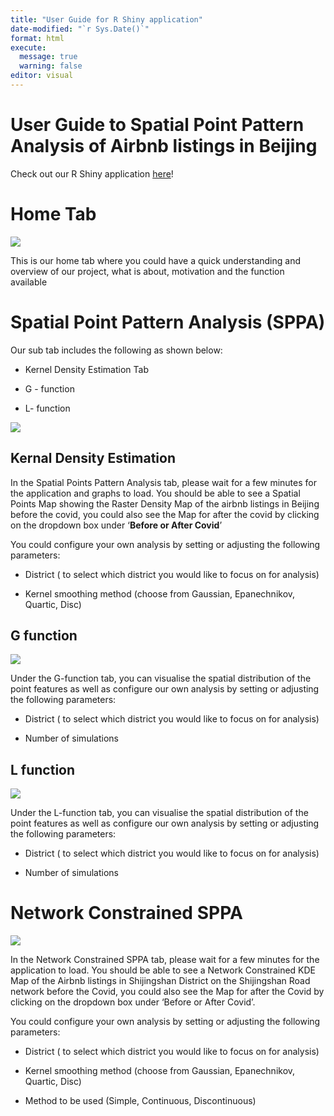 ---
title: "User Guide for R Shiny application"
date-modified: "`r Sys.Date()`"
format: html
execute: 
  message: true 
  warning: false
editor: visual
---

# User Guide to **Spatial Point Pattern Analysis of Airbnb listings in Beijing**

Check out our R Shiny application [here](https://michellefaith.shinyapps.io/is415-grp12/)!

# Home Tab

![](image/homepage.jpg)

This is our home tab where you could have a quick understanding and overview of our project, what is about, motivation and the function available 

# Spatial Point Pattern Analysis (SPPA)

Our sub tab includes the following as shown below:

-   Kernel Density Estimation Tab

-   G - function 

-   L- function

![](image/SPPA_overview.png)

## Kernal Density Estimation

In the Spatial Points Pattern Analysis tab, please wait for a few minutes for the application and graphs to load. You should be able to see a Spatial Points Map showing the Raster Density Map of the airbnb listings in Beijing before the covid, you could also see the Map for after the covid by clicking on the dropdown box under '**Before or After Covid**'

You could configure your own analysis by setting or adjusting the following parameters:

-   District ( to select which district you would like to focus on for analysis)

-   Kernel smoothing method (choose from Gaussian, Epanechnikov, Quartic, Disc)

## G function

![](image/SPPA_G.png)

Under the G-function tab, you can visualise the spatial distribution of the point features as well as configure our own analysis by setting or adjusting the following parameters:

-   District ( to select which district you would like to focus on for analysis)

-   Number of simulations 

## L function

![](image/SPPA_L.png)

Under the L-function tab, you can visualise the spatial distribution of the point features as well as configure our own analysis by setting or adjusting the following parameters:

-   District ( to select which district you would like to focus on for analysis)

-   Number of simulations

# Network Constrained SPPA

![](image/Network_KDE.jpg)

In the Network Constrained SPPA tab, please wait for a few minutes for the application to load. You should be able to see a Network Constrained KDE Map of the Airbnb listings in Shijingshan District on the Shijingshan Road network before the Covid, you could also see the Map for after the Covid by clicking on the dropdown box under 'Before or After Covid'.

You could configure your own analysis by setting or adjusting the following parameters:

-   District ( to select which district you would like to focus on for analysis)

-   Kernel smoothing method (choose from Gaussian, Epanechnikov, Quartic, Disc)

-   Method to be used (Simple, Continuous, Discontinuous) 
